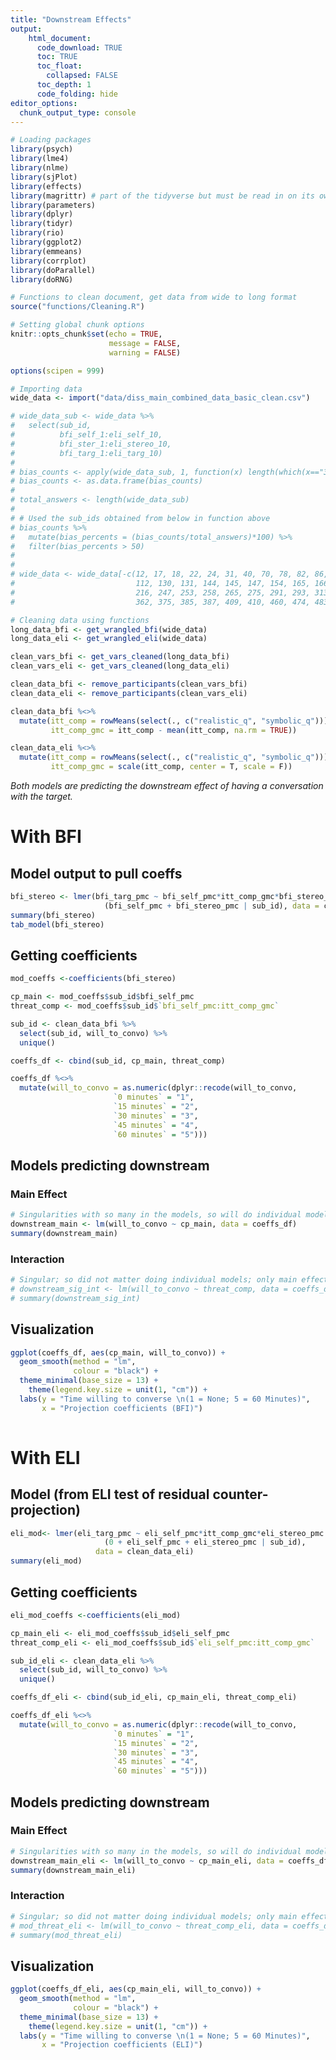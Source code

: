 ```yaml
---
title: "Downstream Effects"
output: 
    html_document:
      code_download: TRUE
      toc: TRUE
      toc_float:
        collapsed: FALSE
      toc_depth: 1
      code_folding: hide
editor_options: 
  chunk_output_type: console
---
```


```r
# Loading packages
library(psych)
library(lme4)
library(nlme)
library(sjPlot)
library(effects)
library(magrittr) # part of the tidyverse but must be read in on its own
library(parameters)
library(dplyr)
library(tidyr)
library(rio)
library(ggplot2)
library(emmeans)
library(corrplot)
library(doParallel) 
library(doRNG)

# Functions to clean document, get data from wide to long format
source("functions/Cleaning.R")

# Setting global chunk options
knitr::opts_chunk$set(echo = TRUE,
                      message = FALSE,
                      warning = FALSE)

options(scipen = 999)

# Importing data
wide_data <- import("data/diss_main_combined_data_basic_clean.csv")

# wide_data_sub <- wide_data %>%
#   select(sub_id,
#          bfi_self_1:eli_self_10,
#          bfi_ster_1:eli_stereo_10,
#          bfi_targ_1:eli_targ_10)
# 
# bias_counts <- apply(wide_data_sub, 1, function(x) length(which(x=="3")))
# bias_counts <- as.data.frame(bias_counts)
# 
# total_answers <- length(wide_data_sub)
# 
# # Used the sub_ids obtained from below in function above
# bias_counts %>%
#   mutate(bias_percents = (bias_counts/total_answers)*100) %>%
#   filter(bias_percents > 50)
# 
# 
# wide_data <- wide_data[-c(12, 17, 18, 22, 24, 31, 40, 70, 78, 82, 86, 87, 99, 
#                           112, 130, 131, 144, 145, 147, 154, 165, 166, 180, 192, 
#                           216, 247, 253, 258, 265, 275, 291, 293, 313, 324, 349,
#                           362, 375, 385, 387, 409, 410, 460, 474, 483, 486), ] 

# Cleaning data using functions
long_data_bfi <- get_wrangled_bfi(wide_data)
long_data_eli <- get_wrangled_eli(wide_data)

clean_vars_bfi <- get_vars_cleaned(long_data_bfi)
clean_vars_eli <- get_vars_cleaned(long_data_eli)

clean_data_bfi <- remove_participants(clean_vars_bfi)
clean_data_eli <- remove_participants(clean_vars_eli)

clean_data_bfi %<>%    
  mutate(itt_comp = rowMeans(select(., c("realistic_q", "symbolic_q"))),
         itt_comp_gmc = itt_comp - mean(itt_comp, na.rm = TRUE))

clean_data_eli %<>%    
  mutate(itt_comp = rowMeans(select(., c("realistic_q", "symbolic_q"))),
         itt_comp_gmc = scale(itt_comp, center = T, scale = F))
```

*Both models are predicting the downstream effect of having a conversation with the target.*

# With BFI  {.tabset .tabset-fade .tabset-pills}

## Model output to pull coeffs

```r
bfi_stereo <- lmer(bfi_targ_pmc ~ bfi_self_pmc*itt_comp_gmc*bfi_stereo_pmc +
                     (bfi_self_pmc + bfi_stereo_pmc | sub_id), data = clean_data_bfi)
summary(bfi_stereo)
tab_model(bfi_stereo)
```

## Getting coefficients

```r
mod_coeffs <-coefficients(bfi_stereo)

cp_main <- mod_coeffs$sub_id$bfi_self_pmc
threat_comp <- mod_coeffs$sub_id$`bfi_self_pmc:itt_comp_gmc`

sub_id <- clean_data_bfi %>% 
  select(sub_id, will_to_convo) %>% 
  unique()

coeffs_df <- cbind(sub_id, cp_main, threat_comp)

coeffs_df %<>% 
  mutate(will_to_convo = as.numeric(dplyr::recode(will_to_convo,
                       `0 minutes` = "1",
                       `15 minutes` = "2",
                       `30 minutes` = "3",
                       `45 minutes` = "4",
                       `60 minutes` = "5")))
```

## Models predicting downstream 

### Main Effect

```r
# Singularities with so many in the models, so will do individual models
downstream_main <- lm(will_to_convo ~ cp_main, data = coeffs_df)
summary(downstream_main)
```

### Interaction

```r
# Singular; so did not matter doing individual models; only main effect matters
# downstream_sig_int <- lm(will_to_convo ~ threat_comp, data = coeffs_df)
# summary(downstream_sig_int)
```

## Visualization

```r
ggplot(coeffs_df, aes(cp_main, will_to_convo)) +
  geom_smooth(method = "lm",
              colour = "black") +
  theme_minimal(base_size = 13) +
    theme(legend.key.size = unit(1, "cm")) +
  labs(y = "Time willing to converse \n(1 = None; 5 = 60 Minutes)",
       x = "Projection coefficients (BFI)")
                                        
```

# With ELI {.tabset .tabset-fade .tabset-pills}

## Model (from ELI test of residual counter-projection)

```r
eli_mod<- lmer(eli_targ_pmc ~ eli_self_pmc*itt_comp_gmc*eli_stereo_pmc + # itt does not work as a RE; model does not converge
                     (0 + eli_self_pmc + eli_stereo_pmc | sub_id), 
                   data = clean_data_eli)
summary(eli_mod)
```

## Getting coefficients

```r
eli_mod_coeffs <-coefficients(eli_mod)

cp_main_eli <- eli_mod_coeffs$sub_id$eli_self_pmc
threat_comp_eli <- eli_mod_coeffs$sub_id$`eli_self_pmc:itt_comp_gmc`

sub_id_eli <- clean_data_eli %>% 
  select(sub_id, will_to_convo) %>% 
  unique()

coeffs_df_eli <- cbind(sub_id_eli, cp_main_eli, threat_comp_eli)

coeffs_df_eli %<>% 
  mutate(will_to_convo = as.numeric(dplyr::recode(will_to_convo,
                       `0 minutes` = "1",
                       `15 minutes` = "2",
                       `30 minutes` = "3",
                       `45 minutes` = "4",
                       `60 minutes` = "5")))
```

## Models predicting downstream 

### Main Effect

```r
# Singularities with so many in the models, so will do individual models
downstream_main_eli <- lm(will_to_convo ~ cp_main_eli, data = coeffs_df_eli)
summary(downstream_main_eli)
```

### Interaction

```r
# Singular; so did not matter doing individual models; only main effect matters
# mod_threat_eli <- lm(will_to_convo ~ threat_comp_eli, data = coeffs_df_eli)
# summary(mod_threat_eli)
```

## Visualization  {.tabset .tabset-fade .tabset-pills}

```r
ggplot(coeffs_df_eli, aes(cp_main_eli, will_to_convo)) +
  geom_smooth(method = "lm",
              colour = "black") +
  theme_minimal(base_size = 13) +
    theme(legend.key.size = unit(1, "cm")) +
  labs(y = "Time willing to converse \n(1 = None; 5 = 60 Minutes)",
       x = "Projection coefficients (ELI)")
                                        
```
